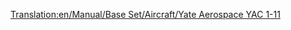 [[Translation:en/Manual/Base Set/Aircraft/Yate Aerospace YAC 1-11]]

{{it/Manuale/Set base/Aeromobili/StatAeroplani|Name=Yate Aerospace YAC 1-11
|Image=[[File:en/Manual/Base Set/Aircraft/BritishAerospaceBAC1-11.png|Yate Aerospace YAC 1-11]]
|Costo=153.324
|Velocità=952 km/h
|Annuale=17.740
|Progettato=1962
|Vita=22
|Tipo=Grande
|Capacità=95 passeggeri e 10 sacchi postali
|Riadattabile=
*105 sacchi postali
*53 casse di beni
*26 tonnellate di cibo, borse di valori o sacchi di oro/diamanti
|Descrizione=Un piccolo aereo con bassi costi di manutenzione.
|Real-lifeWikilink=BAC One-Eleven
|Real-life=[https://it.wikipedia.org/wiki/BAC_One-Eleven British Aerospace BAC 1-11], indicato anche come BAC One-Eleven o BAC-111
}}